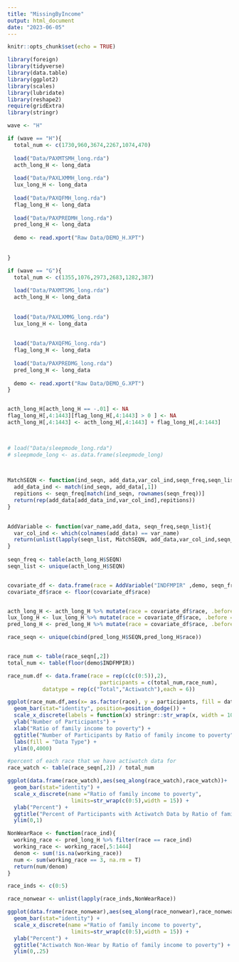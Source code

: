 ```yaml
---
title: "MissingByIncome"
output: html_document
date: "2023-06-05"
---
```


```r
knitr::opts_chunk$set(echo = TRUE)
```

```r
library(foreign)
library(tidyverse)
library(data.table)
library(ggplot2)
library(scales)
library(lubridate)
library(reshape2)
require(gridExtra)
library(stringr)

wave <- "H"

if (wave == "H"){
  total_num <- c(1730,960,3674,2267,1074,470)
  
  load("Data/PAXMTSMH_long.rda")
  acth_long_H <- long_data
  
  load("Data/PAXLXMMH_long.rda")
  lux_long_H <- long_data
  
  load("Data/PAXQFMH_long.rda")
  flag_long_H <- long_data
  
  load("Data/PAXPREDMH_long.rda")
  pred_long_H <- long_data
  
  demo <- read.xport("Raw Data/DEMO_H.XPT")
  
  
}

if (wave == "G"){
  total_num <- c(1355,1076,2973,2683,1282,387)
  
  load("Data/PAXMTSMG_long.rda")
  acth_long_H <- long_data
    
  
  load("Data/PAXLXMMG_long.rda")
  lux_long_H <- long_data
    
  
  load("Data/PAXQFMG_long.rda")
  flag_long_H <- long_data
  
  load("Data/PAXPREDMG_long.rda")
  pred_long_H <- long_data
  
  demo <- read.xport("Raw Data/DEMO_G.XPT")
}


acth_long_H[acth_long_H == -.01] <- NA
flag_long_H[,4:1443][flag_long_H[,4:1443] > 0 ] <- NA
acth_long_H[,4:1443] <- acth_long_H[,4:1443] + flag_long_H[,4:1443]
  


# load("Data/sleepmode_long.rda")
# sleepmode_long <- as.data.frame(sleepmode_long)

  


```

```r
MatchSEQN <- function(ind_seqn, add_data,var_col_ind,seqn_freq,seqn_list){
  add_data_ind <- match(ind_seqn, add_data[,1])
  repitions <- seqn_freq[match(ind_seqn, rownames(seqn_freq))]
  return(rep(add_data[add_data_ind,var_col_ind],repitions))
}
  

AddVariable <- function(var_name,add_data, seqn_freq,seqn_list){
  var_col_ind <- which(colnames(add_data) == var_name)
  return(unlist(lapply(seqn_list, MatchSEQN, add_data,var_col_ind,seqn_freq,seqn_list)))
}
 
seqn_freq <- table(acth_long_H$SEQN)
seqn_list <- unique(acth_long_H$SEQN)


covariate_df <- data.frame(race = AddVariable("INDFMPIR" ,demo, seqn_freq, seqn_list))
covariate_df$race <- floor(covariate_df$race)


acth_long_H <- acth_long_H %>% mutate(race = covariate_df$race, .before = 4)
lux_long_H <- lux_long_H %>% mutate(race = covariate_df$race, .before = 4)
pred_long_H <- pred_long_H %>% mutate(race = covariate_df$race, .before = 4)

```

```r
race_seqn <- unique(cbind(pred_long_H$SEQN,pred_long_H$race))


race_num <- table(race_seqn[,2])
total_num <- table(floor(demo$INDFMPIR))

race_num.df <- data.frame(race = rep(c(c(0:5)),2),
                             participants = c(total_num,race_num),
           datatype = rep(c("Total","Actiwatch"),each = 6))

ggplot(race_num.df,aes(x= as.factor(race), y = participants, fill = datatype))+
  geom_bar(stat="identity", position=position_dodge()) + 
  scale_x_discrete(labels = function(x) stringr::str_wrap(x, width = 10)) + 
  ylab("Number of Participants") + 
  xlab("Ratio of family income to poverty") + 
  ggtitle("Number of Participants by Ratio of family income to poverty") + 
  labs(fill = "Data Type") + 
  ylim(0,4000)

```


```r

#percent of each race that we have actiwatch data for
race_watch <- table(race_seqn[,2]) / total_num

ggplot(data.frame(race_watch),aes(seq_along(race_watch),race_watch))+
  geom_bar(stat="identity") + 
  scale_x_discrete(name ="Ratio of family income to poverty", 
                    limits=str_wrap(c(0:5),width = 15)) + 
  ylab("Percent") + 
  ggtitle("Percent of Participants with Actiwatch Data by Ratio of family income to poverty") + 
  ylim(0,1)
```

```r
NonWearRace <- function(race_ind){
  working_race <- pred_long_H %>% filter(race == race_ind)
  working_race <- working_race[,5:1444]
  denom <- sum(!is.na(working_race))
  num <- sum(working_race == 3, na.rm = T)
  return(num/denom)
}

race_inds <- c(0:5)

race_nonwear <- unlist(lapply(race_inds,NonWearRace))

ggplot(data.frame(race_nonwear),aes(seq_along(race_nonwear),race_nonwear))+
  geom_bar(stat="identity") + 
  scale_x_discrete(name ="Ratio of family income to poverty", 
                    limits=str_wrap(c(0:5),width = 15)) + 
  ylab("Percent") + 
  ggtitle("Actiwatch Non-Wear by Ratio of family income to poverty") + 
  ylim(0,.25)
```
